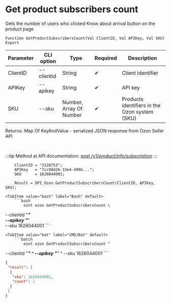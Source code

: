 ﻿---
sidebar_position: 16
---


# Get product subscribers count
 Gets the number of users who clicked Know about arrival button on the product page



`Function GetProductSubscribersCount(Val ClientID, Val APIKey, Val SKU) Export`

  | Parameter | CLI option | Type | Required | Description |
  |-|-|-|-|-|
  | ClientID | --clientid | String | &#x2714; | Client identifier |
  | APIKey | --apikey | String | &#x2714; | API key |
  | SKU | --sku | Number, Array Of Number | &#x2714; | Products identifiers in the Ozon system (SKU) |

  
  Returns:  Map Of KeyAndValue - serialized JSON response from Ozon Seller API

<br/>

:::tip
Method at API documentation: [post /v1/product/info/subscription](https://docs.ozon.ru/api/seller/#operation/ProductAPI_GetProductInfoSubscription)
:::
<br/>


```bsl title="1C:Enterprise/OneScript code example"
    ClientID = "2128753";
    APIKey   = "7cc90d26-33e4-499b...";
    SKU      = 1626044001;

    Result = OPI_Ozon.GetProductSubscribersCount(ClientID, APIKey, SKU);
```
 

 <Tabs>
  
    <TabItem value="bash" label="Bash" default>
        ```bash
            oint ozon GetProductSubscribersCount \
 --clientid "***" \
 --apikey "***" \
 --sku 1626044001
        ```
    </TabItem>
  
    <TabItem value="bat" label="CMD/Bat" default>
        ```batch
            oint ozon GetProductSubscribersCount ^
 --clientid "***" ^
 --apikey "***" ^
 --sku 1626044001
        ```
    </TabItem>
</Tabs>


```json title="Result"
{
 "result": [
  {
   "sku": 1626044001,
   "count": 1
  }
 ]
}
```
